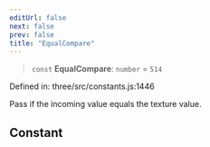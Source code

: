 ```yaml
---
editUrl: false
next: false
prev: false
title: "EqualCompare"
---
```


> `const` **EqualCompare**: `number` = `514`

Defined in: three/src/constants.js:1446

Pass if the incoming value equals the texture value.

## Constant
